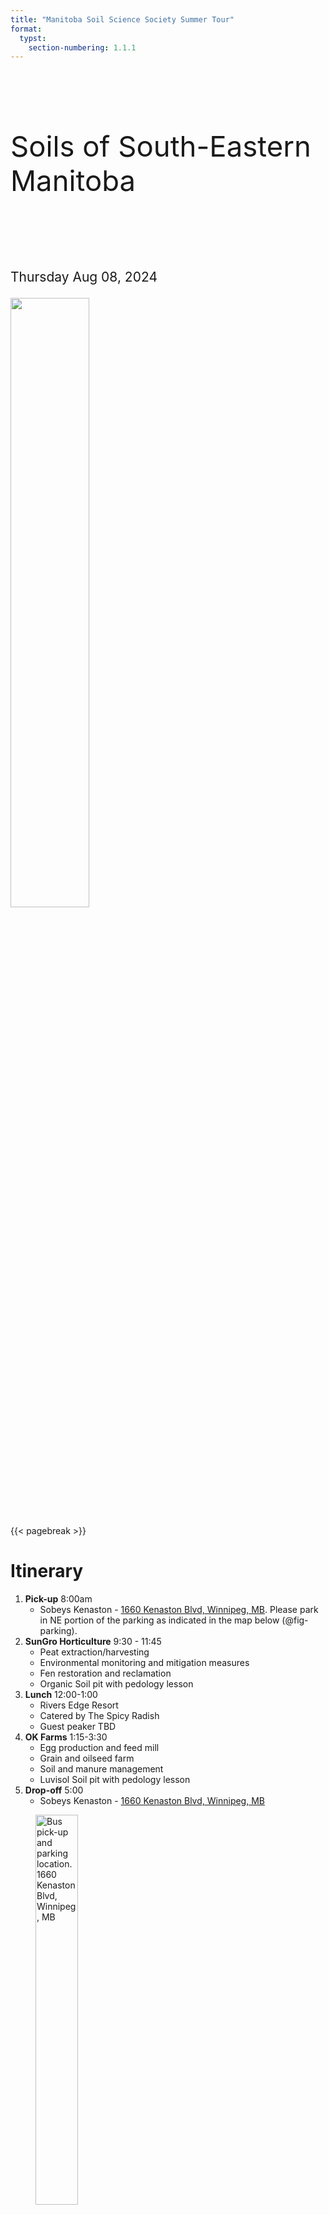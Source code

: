 ```yaml
---
title: "Manitoba Soil Science Society Summer Tour"
format:
  typst:
    section-numbering: 1.1.1
---
```


$~$

$~$

```{=typst}
#set align(center)
```
::: {.center style="font-size: 325%"}
Soils of South-Eastern\
Manitoba
:::

$~$

$~$

::: {style="font-size: 150%;"}
Thursday Aug 08, 2024
:::

![](./images/MSSS_logo2.png){width="50%" fig-align="center"}

{{< pagebreak >}}

```{=typst}
#set align(left)
```
# Itinerary

1.  **Pick-up** 8:00am
    -  Sobeys Kenaston - [1660 Kenaston Blvd, Winnipeg, MB](https://maps.app.goo.gl/TmfyqeziMwYLU29DA). Please park in NE portion of the parking as indicated in the map below (@fig-parking).
2.  **SunGro Horticulture** 9:30 - 11:45
    -   Peat extraction/harvesting
    -   Environmental monitoring and mitigation measures
    -   Fen restoration and reclamation
    -   Organic Soil pit with pedology lesson
3.  **Lunch** 12:00-1:00
    -   Rivers Edge Resort
    -   Catered by The Spicy Radish
    -   Guest peaker TBD
4.  **OK Farms** 1:15-3:30
    -   Egg production and feed mill
    -   Grain and oilseed farm
    -   Soil and manure management
    -   Luvisol Soil pit with pedology lesson
5.  **Drop-off** 5:00
    -   Sobeys Kenaston - [1660 Kenaston Blvd, Winnipeg, MB](https://maps.app.goo.gl/TmfyqeziMwYLU29DA)

![Bus pick-up and parking location. 1660 Kenaston Blvd, Winnipeg, MB](./images/parking.png){#fig-parking width="40%" fig-align="left"}

::: {.block fill="luma(230)" inset="8pt" radius="4pt"}
**Thank you, from the MSSS Executive Committee!**

Inoka Amarakoon, Henrique Da Ros Carvalho, Alexander Koiter, Lindsey Andronak, Megan Westphal, and Ehsan Chatraei
:::

::: {.block fill="luma(230)" inset="8pt" radius="4pt"}
**Many thanks to guides and instructors!**

Tim North (Sungro), Andrew Toews (OK Farms), Megan Westphal (MB Agriculture), Gladys Mumbi, and Collins Chilaka (Brandon University)
:::

{{< pagebreak >}}

```{=typst}
#set align(center)
```
::: {.center style="font-size: 200%"}
Thank you to our sponsers!
:::

::: {.center style="font-size: 125%"}
**Ah**
:::

::: {layout-ncol="2"}
![](./images/ah1.jpg){width="75%" fig-align="center"}

![](./images/ah2.svg){width="75%" fig-align="center"}

![](./images/ah3.jpg){width="75%" fig-align="center"}

![](./images/ah4.jpg){width="75%" fig-align="center"}
:::

::: {.center style="font-size: 125%"}
**Bt**
:::

::: {layout-ncol="2"}
![](./images/bt1.png){width="35%" fig-align="center"}

![](./images/bt2.png){width="50%" fig-align="center"}
:::

::: {.center style="font-size: 125%"}
**Ck**
:::

::: {layout-ncol="3"}
![](./images/ck1.png){width="65%" fig-align="center"}

![](./images/ck2.jpg){width="65%" fig-align="center"}

![](./images/ck3.jpg){width="65%" fig-align="center"}

![](./images/ck4.png){width="65%" fig-align="center"}

![](./images/Untitled.png){width="65%" fig-align="center"}

![](./images/ck6.png){width="65%" fig-align="center"}
:::

```{=typst}
#set align(left)
```
{{< pagebreak >}}

# Tour Map

::: {#fig-stops layout-ncol="1"}
![](./images/tour_map.png){width="100%" fig-align="center"}

![](./images/tour_map2.png){width="100%" fig-align="center"}

Overview of the tour stops in southeastern Manitoba. Maps made from Esri Imagery.
:::

{{< pagebreak >}}

# Regional Climate and Soil Information

## Regional Climate and Weather

![1981-2010 climate normals for Pinawa MB. Data from https://climate.weather.gc.ca/climate_normals.](./images/climate.png){width="80%" fig-align="center"}

| Parameter                                | Winnipeg | Pinawa  |
|:-----------------------------------------|:---------|:--------|
| Annual total precipitation (mm)          | 521.1    | 578.3   |
| Snowfall (snow melt equivalent)(mm)      | 113.7    | 113.9   |
| Growing season precip (May – August)(mm) | 303.2    | 319.8   |
| Average annual temperature (°C)          | 3.0      | 2.8     |
| GDD (base 5°C)                           | 1820.7   | 1744.0  |
| Average last spring frost                | May 23   | May 27  |
| Average first fall frost                 | Sept 22  | Sept 19 |
| Frost free days                          | 121      | 113     |

: Overview of climate for Winnipeg and Pinawa MB

{{< pagebreak >}}

## Soil Chraracteristics
Additional soil and terrain information for the RM of Whitemouth can be found at [https://publications.gc.ca/collections/collection_2018/aac-aafc/A58-2-99-24-eng.pdf](https://publications.gc.ca/collections/collection_2018/aac-aafc/A58-2-99-24-eng.pdf)

### Soil Texture

![Surface soil texture groups for the tour area](./images/texture_map.png){width="85%" fig-align="left"}

### Drainage Class

![Soil drainage classes for the tour area](./images/drainage_map.png){width="85%" fig-align="left"}

{{< pagebreak >}}

### Soil Salinity

![Soil salinity classes for the tour area](./images/salt_map.png){width="85%" fig-align="left"}

### Agriculture Capability

![Agriculture capability for dryland agriculture. Class 1 = Most capable; Class 7 = Least capable.](./images/capability_map.png){width="85%" fig-align="left"}

{{< pagebreak >}}

## Whitemouth River Watershed Natural Area

Below is a description of the Whitemouth River Watershed reproduced from Nature Conservancy Canada [(www.natureconservancy.ca)](www.natureconservancy.ca).

The Whitemouth River Watershed (WRW) represents a hot spot for species diversity in Manitoba. This landscape is the meeting place of the boreal coniferous forest, the eastern Superior mixed forest and vast peatland complexes. Peatlands store more carbon per unit area than any other terrestrial ecosystem on Earth and, along with other wetland types, extends across almost half of the WRW. Carbon accumulation occurs in organic matter that has built up as peat over thousands of years.

The Whitemouth and Birch rivers wind their way, generally north, through the natural area towards their confluence with the Winnipeg River. Large peatland expanses dominate the southern portion of the watershed and seepage slopes along the Whitemouth River "valley" in the northern portion. Bands of rich riparian gallery forest occur immediately adjacent to the Whitemouth, Birch and Boggy rivers and Whitemouth Lake. Mixed deciduous and upland coniferous forest occurs on better-drained soils. The largely flat landscape typical of land formed under the influence of glacial Lake Agassiz is punctuated by bedrock outcrops of the Canadian Shield in the northeastern part of the Natural Area and by a series of sandy and gravelly morainal and beach deposits along the western side.

Gray wolf and the globally uncommon mottled duskywing still roam the natural area’s large blocks of relatively intact forest. The rivers of the WRW are characterized by a fauna that is unique among Canadian rivers and support one of Canada’s only populations of the threatened carmine shiner. Hardwood-dominated eastern deciduous floodplain forests extend over a small portion of the landscape but support a unique species assemblage, including several provincially rare species more typical of eastern North America (e.g., Bloodroot and Dutchman’s Breeches).

![Boreal forest marsh, Whitemouth, Manitoba (Photo by NCC)](./images/boreal.jpg)

{{< pagebreak >}}

# SunGro Tour Stop

## Objectives

1.  Understand the formation of the peatland complexes in south-eastern MB
2.  Overview of the peat harvesting operations at Elma MB
3.  Overview of the environmental monitoring and mitigation
4.  Learn about current projects
5.  Organic soil pedology lesson

## Formation of Peatlands

## Peat Extraction

-   Elma bog is located in the Lake of the Woods Ecoregion of the Boreal Shield Ecozone
    -   Total of 818.853 hectares of harvestable area
-   Original Quarry Lease issued 1992-05-12
-   Operations began in 1974
    -   Elma processing plant was constructed in 1974
-   Operations progressively ceased from 1991 to 2017

## Environmental Monitoring and Mitigation

-   Water quality was tested during harvest operations every week to monitor pH and total suspended solids
-   Peatland Management Plan approved in September 2019
    -   A minimum of 0.5m residual peat once harvest is complete
-   Effects, monitoring and mitigation measures of the peat harvesting area can be found in @fig-table

{{< pagebreak >}}

![Effects, monitoring and mitigation measures](./images/appendix2.png){#fig-table width="6.5in"}

{{< pagebreak >}}

## Restoration

-   Reclamation began in 1991 on field 6 South
    -   To date 240 hectares have been reclaimed to various stages.
-   Checkerboard reclamation project led by Peatland Ecology Research Group (PERG) completed in September 2015
    -   Tree plantation and fertilization were added to the checkerboard reclamation area in July 2016

![Top: Final configuration of the Elma North experimental sector. Bottom: Profile view of the transition zone sloping after restoration (in red). Information from Fen restoration in Manitoba – Final Report. Peatland Ecology Research Group, Université Laval, Québec.](./images/Waffle.png){width="85%" fig-align="left"}

{{< pagebreak >}}

-   Active restoration being completed using the Moss Layer Transfer Technique

::: {#fig-restoration layout-ncol="2"}
![The visible difference between donor moss and straw spread (photo taken from AB for visual purposes only)](./images/IMG_0750.JPEG){#fig-straw width="100%"}

![Manure spreader spreading donor moss (photo taken from AB for visual purposes only)](./images/IMG_0759.JPEG){#fig-manure width="100%"}

![Mulching donor](./images/Mulching.jpg){#fig-mulch width="100%"}

![Windrowed donor material](./images/Windrowed.jpg){#fig-windrow width="100%"}

Active restoration
:::

## Research Projects

{{< pagebreak >}}

## Organic Soil Order

Soils of the Organic order are composed largely of organic materials. They include most of the soils commonly known as peat, muck, or bog and fen soils. Most Organic soils are saturated with water for prolonged periods. These soils occur widely in poorly and very poorly drained depressions and level areas in regions of subhumid to perhumid climate and are derived from vegetation that grows in such sites. However, one group of Organic soils (Folisols) consists of upland (folic) organic materials, generally of forest origin. These Folisols are well to imperfectly drained, although they may become saturated after rainfall or snowmelt. Wetland organic soils are largely composed of organic materials and commonly referred to as peat or muck soils. Bogs, fens, swamps and marshes are wetland forms that accumulate organic (peat and muck) materials.

| **Peatland classes** | **Nutrient status**                                                         | **Hydrology**                                                                        | **Type of peat**                                                                              |
|:-----------------|:-----------------|:-----------------|:-----------------|
| Bog                  | Ombotrophic; nutrient-poor                                                  | High water table Isolated from mineralized ground water                              | Acid, weakly to moderately decomposed moss (sphagnum) or woody peat                           |
| Fen                  | Mesotrophic; nutrient rich waters originating form mineral soils            | High water table low internal drainage                                               | Slightly acid to neutral, moderately well to well decomposed sedge or brown moss              |
| Swamp                | Nutrient rich groundwater and peat                                          | Standing or gently moving waters; may also have subsurface flow of mineralized water | Neutral to slightly alkaline; well decomposed woody peat                                      |
| Marsh                | Rich in nutrients; inundated by standing or slow moving nutrient rich water | Fluctuating seasonal surface water levels                                            | Neutral to slightly alkaline; well decomposed peat with variable amounts of mineral materials |

: Chemical and physical properties of wetland classes. Reproduced from: Kroetsch DJ, Geng X, Chang SX, Saurette DD (2011) Organic Soils of canada: Part 1. Wetland Organic soils. Can J Soil Sci 91:807–822. <https://doi.org/10.4141/cjss10043>.

![Diagrammatic horizon pattern of some subgroups of the Fibrisol, Mesisol and Humisol great groups. See below for a descriptions of tiers, horizons, great groups, and subgroups. Reproduced from the [Canadian Guide to Soil Classification 3rd Ed.](https://sis.agr.gc.ca/cansis/taxa/cssc3/index.html)](./images/O_groups.png){width="100%"}

### von Post scale of decomposition

In this field test squeeze a sample of the organic material within the closed hand. Observe the color of the solution that is expressed between the fingers, the nature of the fibers, and the proportion of the original sample that remains in the hand. Ten classes are defined as follows:

1.  Undecomposed; plant structure unaltered; yields only clear water colored light yellow-brown.

2.  Almost undecomposed; plant structure distinct; yields only clear water colored light yellow-brown.

3.  Very weakly decomposed; plant structure distinct; yields distinctly turbid brown water, no peat substance passes between the fingers, residue not mushy.

4.  Weakly decomposed; plant structure distinct; yields strongly turbid water, no peat substance escapes between the fingers, residue rather mushy.

5.  Moderately decomposed; plant structure clear but becoming indistinct; yields much turbid brown water, some peat escapes between the fingers, residue very mushy.

6.  Strongly decomposed; plant structure somewhat indistinct but clearer in the squeezed residue than in the undisturbed peat; about one-third of the peat escapes between the fingers, residue strongly mushy.

7.  Strongly decomposed; plant structure indistinct but recognizable; about half the peat escapes between the fingers.

8.  Very strongly decomposed; plant structure very indistinct; about two-thirds of the peat escapes between the fingers, residue almost entirely resistant remnants such as root fibers and wood.

9.  Almost completely decomposed; plant structure almost unrecognizable; nearly all the peat escapes between the fingers.

10. Completely decomposed; plant structure unrecognizable; all the peat escapes between the fingers.

### Tiers

The control section for Fibrisols, Mesisols, and Humisols extends from the surface either to a depth of 1.6 m or to a lithic contact. It is divided into tiers, which are used in classification. The tiers are layers based upon arbitrary depth criteria.

-   **Surface tier:** The surface tier is 40 cm thick exclusive of loose litter, crowns of sedges and reeds, or living mosses. Mineral soil on the surface of the profile is part of the surface tier, which is used to name the soil family. Shallow lithic organic soils may have only a surface tier.

-   **Middle tier:** The middle tier is 80 cm thick. It establishes the great group classification if no terric, lithic, or hydric substratum is present. Otherwise the dominant kind of organic material in this and the surface tier establishes the great group classification. The nature of the subdominant organic material in the middle or bottom tier assists in establishing the subgroup classification.

-   **Bottom tier:** The bottom tier is 40 cm thick. The material in this tier establishes in whole or in part the subgroup classification.

### Horizons

-   **Of:** This O horizon consists largely of fibric materials that are readily identifiable as to botanical origin
-   **Om:** This O horizon consists of mesic material, which is at a stage of decomposition intermediate between fibric and humic materials
-   **Oh:** This O horizon consists of humic material, which is at an advanced stage of decomposition
-   **W:** This layer of water may occur in Gleysolic, Organic, or Cryosolic soils.
-   **C:** This mineral horizon is comparatively unaffected by the pedogenic processes operating in A and B horizons

### Great Groups and Subgroups

**Fibrisol:** Soils of this great group are composed largely of relatively undecomposed fibric organic material. Fibric material is usually classified on the von Post scale of decomposition as classes 1-4.

-   Typic Fibrisol (TY.F)
-   Humic Fibrisol (HU.F)
-   Hydric Fibrisol (HY.F)

**Mesisol:** Soils of this great group are at a stage of decomposition intermediate between Fibrisols and Humisols. Mesisols have a dominantly mesic middle tier or middle and surface tiers if a terric, lithic, or hydric contact occurs in the middle tier.

-   Typic Mesisol (TY.M)
-   Limnic Mesisol (LM.M)
-   Terric Mesisol (T.M)

**Humisol:** Soils of this great group are at the most advanced stage of decomposition of the great groups of Organic soils. Most of the material is humified with few recognizable fibers.

-   Typic Humisol (TY.H)
-   Cumulic Humisol (CU.H)

![Sketch the SunGro soil profile](./images/profile_sketch.png){width="100%"}

{{< pagebreak >}}

# OK Farms Tour Stop

## Objectives

1.  Overview of farm and farming practices
2.  Discuss the challenges and success of poultry manure management
3.  Overview of feed mill operations
4.  Luvisol soil pedology lesson

## OK Farms

OK farms is a 3rd generation farm located along the banks of the Whitemouth River. This 240 ha (600 acre) farm grows a variety of row crops including soybeans and corn. OK farms also produces poultry (eggs) with approximately 32,000 hens and has recently transitioned to a free-run operation. This farm comes equipped with an onsite feed mill and they use their own corn as part of the feed ingredients. The poultry manure produce is used on farm as part of their soil fertility management plan.

## Luvisol Soil Order

Soils of the Luvisolic order generally have light-colored, eluvial horizons and have illuvial B horizons in which silicate clay has accumulated. These soils develop characteristically in well to imperfectly drained sites, in sandy loam to clay, base-saturated parent materials under forest vegetation in subhumid to humid, mild to very cold climates.

### Hadashville Series (HHV)

The Hadashville series consists of imperfectly drained Gleyed Dark Gray Luvisol soils developed on moderately to strongly calcareous, stratified, medium to moderately coarse textured (VFSL, L, SiL to VFS, LVFS, FSL), alluvial and lacustrine deposits. These deposits may be underlain by clay or strongly calcareous glacial till substrates. This soil type occurs in narrow strips along the Whitemouth, and Birch Rivers. Topography is level to irregular, very gently sloping. Surface runoff is slow and internal drainage is medium to moderately rapid but may be impeded by a high water-table. Native vegetation consists of aspen, balsam poplar, white spruce, elm and ash. In open stands dense shrub, herb and grass layers are found. The soils are free of stones except for scattered surface stones in areas where the underlying glacial till is close to the surface.

The Hadashville soils are characterized by a thin, very dark brown slightly acid leaf mat overlying light grayish brown Aeg horizon neutral in reaction. The dark grayish brown Btg horizon has a slight clay accumulation and is slightly acid to neutral in reaction. Occasional flooding by lime-charged water causes these soils in some areas to be mildly alkaline and calcareous to the surface. The Hadashville clay variant, HHVc, is areas of the Hadashville soils in which a deposit of weakly to moderately calcareous lacustrine clay occurs within 75 cm of the surface.

A representative Hadashville Series profile presented below:

**L-H** - 2.5 to 0cm, very dark brown to black (10YR2/2 to 2/1, dry) partially to well decomposed leaf litters; medium acid in reaction; abrupt, smooth, lower boundary.

**Ahe** - 0 to 5cm, very dark grey (10YR3.5/1, dry) loamy fine Sand; loose; slightly acid; abrupt, wavy, lower boundary.

**Ae** - 5 to 13cm, grey to light grey (10YR6/1, dry) fine Sand; loose; slightly acid; flecked with numerous iron mottles; clear, wavy, lower boundary.

**Bt** - 13 to 31cm, greyish brown (2.5Y4/2, dry) fine sandy clay loam; moderate coarse granular to moderate fine subangular blocky; moist firm, dry hard; mottled, neutral in reaction; abrupt, wavy, lower boundary.

**Ck** - 31 to 60cm, dark grey (5Y4/4, dry) clay; massive, breaking to moderately strong coarse granular to fine blocky-like structures; firm when moist, very hard when dry; numerous lime carbonate concretions, moderately alkaline and moderately calcareous.

![Sketch the OK Farms soil profile](./images/profile_sketch.png){width="100%"}

{{< pagebreak >}}

# Summer Tour Evaluation Form

Please take some time and give your feedback and let us know what we did well, what needs improvement and what you would like to see next time.

**Bus ride**

(Not great) \_\_\_1 \_\_\_2 \_\_\_3\_\_\_4 \_\_\_5 (Comfortable)

Comments: ______________________________________________________________________
 ________________________________________________________________________________

**Stop 1 SunGro**

(Not great) \_\_\_1 \_\_\_2 \_\_\_3\_\_\_4 \_\_\_5 (Fabulous and informative)

Comments: ______________________________________________________________________
 ________________________________________________________________________________

**Lunch**

(Not great) \_\_\_1 \_\_\_2 \_\_\_3\_\_\_4 \_\_\_5 (Delicious)

Comments: ______________________________________________________________________
 ________________________________________________________________________________

**Lunch Guest Speaker**

(Not great) \_\_\_1 \_\_\_2 \_\_\_3\_\_\_4 \_\_\_5 (Fantastic)

Comments: ______________________________________________________________________
 ________________________________________________________________________________

**Stop 2 OK Farms**

(Not great) \_\_\_1 \_\_\_2 \_\_\_3\_\_\_4 \_\_\_5 (Fabulous and informative)

Comments: ______________________________________________________________________
 ________________________________________________________________________________

**Information Booklet**

(Not great) \_\_\_1 \_\_\_2 \_\_\_3\_\_\_4 \_\_\_5 (Very informative)

Comments: ______________________________________________________________________
 ________________________________________________________________________________

**Other Suggestions and Feedback**

Comments: ______________________________________________________________________
 ________________________________________________________________________________